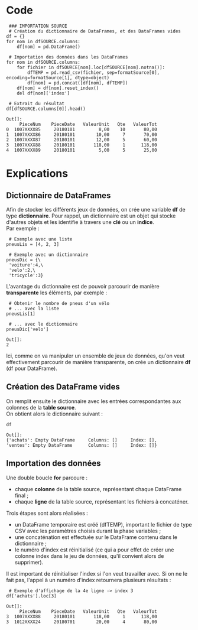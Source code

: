 = Code =
<source lang="python3">
 ### IMPORTATION SOURCE
 # Création du dictionnaire de DataFrames, et des DataFrames vides
df = {}
for nom in dfSOURCE.columns:
    df[nom] = pd.DataFrame()

 # Importation des données dans les DataFrames
for nom in dfSOURCE.columns:
    for fichier in dfSOURCE[nom].loc[dfSOURCE[nom].notna()]:
        dfTEMP = pd.read_csv(fichier, sep=formatSource[0], encoding=formatSource[1], dtype=object)
        df[nom] = pd.concat([df[nom], dfTEMP])
    df[nom] = df[nom].reset_index()
    del df[nom]['index']

 # Extrait du résultat
df[dfSOURCE.columns[0]].head()
</source>

<source>
Out[]:
     PieceNum    PieceDate   ValeurUnit   Qte   ValeurTot
0  1007XXXX85     20180101         8,00    10       80,00
1  1007XXXX86     20180101        10,00     7       70,00
2  1007XXXX87     20180101        12,00     5       60,00
3  1007XXXX88     20180101       118,00     1      118,00
4  1007XXXX89     20180101         5,00     5       25,00
</source>

= Explications =

== Dictionnaire de DataFrames ==

Afin de stocker les différents jeux de données, on crée une variable '''df''' de type '''dictionnaire'''.
Pour rappel, un dictionnaire est un objet qui stocke d'autres objets et les identifie à travers une '''clé''' ou un '''indice'''. <br>
Par exemple :
<source lang="python3">
 # Exemple avec une liste
pneusLis = [4, 2, 3]

 # Exemple avec un dictionnaire
pneusDic = {\
 'voiture':4,\
 'velo':2,\
 'tricycle':3}
</source>

L'avantage du dictionnaire est de pouvoir parcourir de manière '''transparente''' les éléments, par exemple :
<source lang="python3">
 # Obtenir le nombre de pneus d'un vélo
 # ... avec la liste
pneusLis[1]
 
 # ... avec le dictionnaire
pneusDic['velo']
</source>
<source>
Out[]:
2
</source>

Ici, comme on va manipuler un ensemble de jeux de données, qu'on veut effectivement parcourir de manière transparente, on crée un dictionnaire '''df''' (df pour DataFrame). <br>

== Création des DataFrame vides ==

On remplit ensuite le dictionnaire avec les entrées correspondantes aux colonnes de la '''table source'''. <br>
On obtient alors le dictionnaire suivant :
<source lang="python3">
df
</source>
<source>
Out[]:
{'achats': Empty DataFrame     Columns: []     Index: [],
'ventes': Empty DataFrame      Columns: []     Index: []}
</source>

== Importation des données ==

Une double boucle '''for''' parcoure :
* chaque '''colonne''' de la table source, représentant chaque DataFrame final ;
* chaque '''ligne''' de la table source, représentant les fichiers à concaténer.

Trois étapes sont alors réalisées :
* un DataFrame temporaire est créé (dfTEMP), important le fichier de type CSV avec les paramètres choisis durant la phase variables ;
* une concaténation est effectuée sur le DataFrame contenu dans le dictionnaire ;
* le numéro d'index est réinitialisé (ce qui a pour effet de créer une colonne index dans le jeu de données, qu'il convient alors de supprimer).

Il est important de réinitialiser l'index si l'on veut travailler avec. Si on ne le fait pas, l'appel à un numéro d'index retournera plusieurs résultats :
<source lang="python3">
 # Exemple d'affichage de la 4e ligne -> index 3
df['achats'].loc[3]
</source>
<source>
Out[]:
     PieceNum    PieceDate   ValeurUnit   Qte   ValeurTot
3  1007XXXX88     20180101       118,00     1      118,00
3  1012XXXX24     20180701        20,00     4       80,00
</source>
